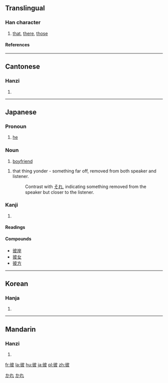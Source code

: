 ==Translingual==

===Han character===
{{Han char|rn=60|rad=彳|as=05|sn=8|four=2424<sub>7</sub>|canj=竹人木竹水 (HODHE)}}

# [[that]], [[there]], [[those]]

====References====
{{Han ref|kx=0365.250|dkj=10066|dj=0685.180|hdz=20817.100|uh=5F7C|ud=24444|bh=A9BC|bd=43452}}

----

==Cantonese==

===Hanzi===
{{yue-hanzi|jyut=|y=bei2}}

# {{defn|Cantonese}}

----

==Japanese==

===Pronoun===
{{ja-pos|k|proper|hira=かれ|rom=kare}}

# [[he]]

===Noun===
{{ja-noun|k|hira=かれ|rom=kare}}

# [[boyfriend]]
{{ja-noun|k|hira=あれ|rom=are}}
# that thing yonder - something far off, removed from both speaker and listener.
#: Contrast with [[それ]], indicating something removed from the speaker but closer to the listener.
<!--override the link-->

===Kanji===
{{ja-kanji|grade=c|rs=彳05}}

# {{defn|Japanese}}

====Readings====
{{ja-readings|on=[[ひ]] (hi)|kun=[[かれ]] (kare), [[かの]] (kano), [[あれ]] (are)}}

====Compounds====
*[[彼岸]]
*[[彼女]]
*[[彼方]]

[[Category:1000_Japanese_basic_words|かれ]]
[[Category:Japanese nouns|かれ]]

----

==Korean==

===Hanja===
{{ko-hanja|hangeul=피|eumhun=저, 그, 저쪽|rv=pi|mr=p'i|y=phi}}

# {{defn|Korean}}

----

==Mandarin==

===Hanzi===
{{cmn-hanzi|pin=[[bǐ]] ([[bi3]])|wg=pi<sup>3</sup>}}

# {{defn|Mandarin}}

[[fr:彼]]
[[la:彼]]
[[hu:彼]]
[[ja:彼]]
[[pl:彼]]
[[zh:彼]]
